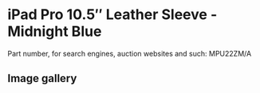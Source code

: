 
# iPad Pro 10.5″ Leather Sleeve - Midnight Blue

Part number, for search engines, auction websites and such: MPU22ZM/A

## Image gallery

<div style={{ width: '100%', maxWidth: '768px' }}>
<GalleryComponent
    images={[
      {
        original: "/everysource/MPU22.webp",
        thumbnail: "/everypreview/MPU22.webp",
      },
      {
        original: "/everysource/MPU22_AV2.webp",
        thumbnail: "/everypreview/MPU22_AV2.webp",
      },
      {
        original: "/everysource/MPU22_AV3.webp",
        thumbnail: "/everypreview/MPU22_AV3.webp",
      }
    ]}
  />
</div>